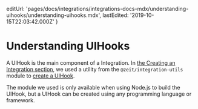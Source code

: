 
  editUrl:
    'pages/docs/integrations/integrations-docs-mdx/understanding-uihooks/understanding-uihooks.mdx',
  lastEdited: '2019-10-15T22:03:42.000Z'
}

# Understanding UIHooks

A UIHook is the main component of a <ProductNameSimple /> Integration. In [the Creating an Integration section](#creating-an-integration), we used a utility from the `@zeit/integration-utils` module to [create a UIHook](#creating-an-integration/step-2-creating-a-uihook).

The module we used is only available when using Node.js to build the UIHook, but a UIHook can be created using any programming language or framework.

<Terminology />
<UIHooksHttpBased />
<HttpPayload />
